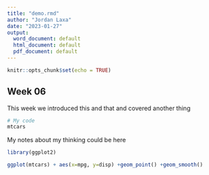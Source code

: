 ```yaml
---
title: "demo.rmd"
author: "Jordan Laxa"
date: "2023-01-27"
output:
  word_document: default
  html_document: default
  pdf_document: default
---
```


```r
knitr::opts_chunk$set(echo = TRUE)
```

## Week 06

This week we introduced this and that and covered another thing

```r
# My code
mtcars
```

My notes about my thinking could be here

```r
library(ggplot2)

ggplot(mtcars) + aes(x=mpg, y=disp) +geom_point() +geom_smooth()
```

